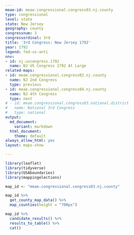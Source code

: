 ```yaml
---
meae-id: meae.congressional.congress03.nj.county
type: congressional
level: state
state: New Jersey
geography: county
congressnum: 3
congressordinal: 3rd
title: '3rd Congress: New Jersey 1792'
year: 1792
legend: fed-vs-anti
nnv:
- id: nj.uscongress.1792
  name: NJ US Congress 1792 At Large
related-maps:
- id: meae.congressional.congress02.nj.county
  name: NJ 2nd Congress
  type: previous
- id: meae.congressional.congress04.nj.county
  name: NJ 4th Congress
  type: next
# - id: meae.congressional.congress03.national.district
#   name: National 3rd Congress
#   type: national
output:
  md_document:
    variant: markdown
  html_document:
    theme: default
always_allow_html: yes
layout: maps-show

---
```


```r
library(leaflet)
library(tidyverse)
library(USAboundaries)
library(mappingelections)

map_id <- "meae.congressional.congress03.nj.county"
```

<div class="map">

```r
map_id %>%
  get_county_map_data() %>%
  map_counties(height = "700px")
```

</div>

<div class="results-table">

```r
map_id %>%
  candidate_results() %>%
  results_to_table() %>%
  cat()
```

</div>
